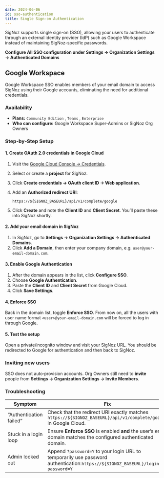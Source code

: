 ```yaml
---
date: 2024-06-06
id: sso-authentication
title: Single Sign-on Authentication
---
```


SigNoz supports single sign-on (SSO), allowing your users to authenticate through an external identity provider (IdP) such as Google Workspace instead of maintaining SigNoz-specific passwords. 

**Configure All SSO configuration under Settings → Organization Settings → Authenticated Domains**

## Google Workspace

Google Workspace SSO enables members of your email domain to access SigNoz using their Google accounts, eliminating the need for additional credentials.

### Availability

- **Plans:** `Community Edition` , `Teams` , `Enterprise` 
- **Who can configure:** Google Workspace Super-Admins or SigNoz Org Owners


### Step‑by‑Step Setup

#### 1. Create OAuth 2.0 credentials in Google Cloud

1. Visit the [Google Cloud Console → Credentials](https://console.cloud.google.com/apis/credentials).
2. Select or create a **project** for SigNoz.
3. Click **Create credentials → OAuth client ID → Web application**.
4. Add an **Authorized redirect URI**:

   ```
   https://${SIGNOZ_BASEURL}/api/v1/complete/google
   ```
5. Click **Create** and note the **Client ID** and **Client Secret**. You’ll paste these into SigNoz shortly.

#### 2. Add your email domain in SigNoz

1. In SigNoz, go to **Settings → Organization Settings → Authenticated Domains**.
2. Click **Add a Domain**, then enter your company domain, e.g. `user@your-email-domain.com`.

#### 3. Enable Google Authentication

1. After the domain appears in the list, click **Configure SSO**.
2. Choose **Google Authentication**.
3. Paste the **Client ID** and **Client Secret** from Google Cloud.
4. Click **Save Settings**.

#### 4. Enforce SSO

Back in the domain list, toggle **Enforce SSO**. From now on, all the users with user name format `<user>@your-email-domain.com` will be forced to log in through Google.

#### 5.  Test the setup

Open a private/incognito window and visit your SigNoz URL. You should be redirected to Google for authentication and then back to SigNoz.


### Inviting new users

SSO does not auto‑provision accounts. Org Owners still need to **invite** people from **Settings → Organization Settings → Invite Members**.


### Troubleshooting

| Symptom                   | Fix                                                                                                                               |
| ------------------------- | --------------------------------------------------------------------------------------------------------------------------------- |
| “Authentication failed” | Check that the redirect URI exactly matches `https://${SIGNOZ_BASEURL}/api/v1/complete/google` in Google Cloud.                   |
| Stuck in a login loop     | Ensure **Enforce SSO** is enabled **and** the user’s email domain matches the configured authenticated domain.                               |
| Admin locked out          | Append `?password=Y` to your login URL to temporarily use password authentication:`https://${SIGNOZ_BASEURL}/login?password=Y` |
